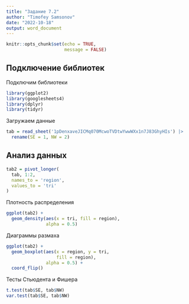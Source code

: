 ```yaml
---
title: "Задание 7.2"
author: "Timofey Samsonov"
date: "2022-10-18"
output: word_document
---
```


```r
knitr::opts_chunk$set(echo = TRUE, 
                      message = FALSE)
```

## Подключение библиотек

Подключим библиотеки

```r
library(ggplot2)
library(googlesheets4)
library(dplyr)
library(tidyr)
```

Загружаем данные
```r
tab = read_sheet('1pDenxaveJICMq070McwoTVDtwYwwWXx1n7J83GhyHIs') |> 
  rename(SE = 1, NW = 2)
```

## Анализ данных

```r
tab2 = pivot_longer(
  tab, 1:2,
  names_to = 'region',
  values_to = 'tri'
)
```

Плотность распределения
```r
ggplot(tab2) +
  geom_density(aes(x = tri, fill = region),
               alpha = 0.5)
```

Диаграммы размаха
```r
ggplot(tab2) +
  geom_boxplot(aes(x = region, y = tri,
                   fill = region),
               alpha = 0.5) +
  coord_flip()
```

Тесты Стьюдента и Фишера
```r
t.test(tab$SE, tab$NW)
var.test(tab$SE, tab$NW)
```




